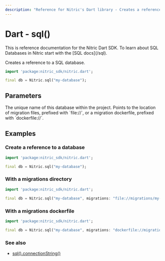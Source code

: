 ```yaml
---
description: "Reference for Nitric's Dart library - Creates a reference to a SQL database."
---
```


# Dart - sql()

<Note>
  This is reference documentation for the Nitric Dart SDK. To learn about SQL
  Databases in Nitric start with the [SQL docs](/sql).
</Note>

Creates a reference to a SQL database.

```dart
import 'package:nitric_sdk/nitric.dart';

final db = Nitric.sql("my-database");
```

## Parameters

<Properties>
  <Property name="name" required type="string">
    The unique name of this database within the project.
  </Property>
  <Property name="migrations" type="string">
    Points to the location of migration files, prefixed with `file://`, or a
    migration dockerfile, prefixed with `dockerfile://`.
  </Property>
</Properties>

## Examples

### Create a reference to a database

```dart
import 'package:nitric_sdk/nitric.dart';

final db = Nitric.sql("my-database");
```

### With a migrations directory

```dart
import 'package:nitric_sdk/nitric.dart';

final db = Nitric.sql("my-database", migrations: "file://migrations/my-database");
```

### With a migrations dockerfile

```dart
import 'package:nitric_sdk/nitric.dart';

final db = Nitric.sql("my-database", migrations: "dockerfile://migrations.dockerfile");
```

### See also

- [sql().connectionString()](./sql-connection-string)
